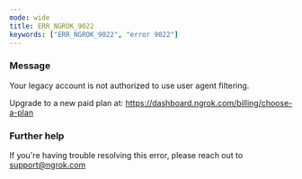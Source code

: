 ```yaml
---
mode: wide
title: ERR_NGROK_9022
keywords: ["ERR_NGROK_9022", "error 9022"]
---
```


### Message

Your legacy account is not authorized to use user agent filtering.

Upgrade to a new paid plan at: https://dashboard.ngrok.com/billing/choose-a-plan

### Further help

If you're having trouble resolving this error, please reach out to [support@ngrok.com](mailto:support@ngrok.com?subject=Help%20with%20ERR_NGROK_9022)
